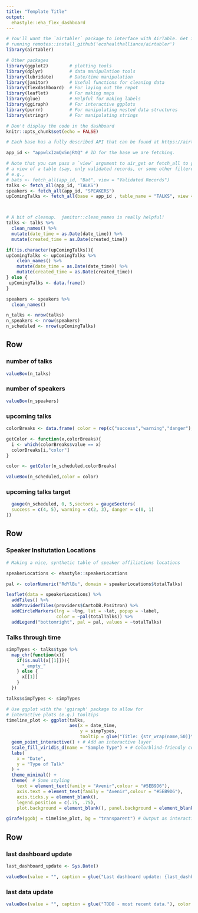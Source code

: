 ```yaml
---
title: "Template Title"
output: 
  ehastyle::eha_flex_dashboard
---
```


<!--
In between these markers we can place comments.

This is a template for creatingg an EHA-style flexdashboard using data pulled
from AirTable. Use it as a starting point for your project dashboard!

We are using the `flexdashboard` package here to lay out the report. More info
on this can be found at https://rmarkdown.rstudio.com/flexdashboard/

-->

```r

# You'll want the `airtabler` package to interface with AirTable. Get it by
# running remotes::install_github('ecohealthalliance/airtabler')
library(airtabler) 

# Other packages
library(ggplot2)        # plotting tools
library(dplyr)          # data manipulation tools
library(lubridate)      # Date/time manipulation
library(janitor)        # Useful functions for cleaning data
library(flexdashboard)  # For laying out the repot
library(leaflet)        # For making maps
library(glue)           # Helpful for making labels
library(ggiraph)        # For interactive ggplots
library(purrr)          # For manipulating nested data structures
library(stringr)        # For manipulating strings

# Don't display the code in the dashboard
knitr::opts_chunk$set(echo = FALSE)
```




```r

# Each base has a fully described API that can be found at https://airtable.com/YOUR_APP_ID/api/

app_id <- "appwlxIzmQx5njRtQ" # ID for the base we are fetching. 

# Note that you can pass a `view` argument to air_get or fetch_all to get only
# a view of a table (say, only validated records, or some other filtered view),
# e.g.,
# bats <- fetch_all(app_id, "Bat", view = "Validated Records")
talks <- fetch_all(app_id, "TALKS")
speakers <- fetch_all(app_id, "SPEAKERS")
upComingTalks <- fetch_all(base = app_id , table_name = "TALKS", view = "Upcoming EHA Talks")




```

```r
# A bit of cleanup.  janitor::clean_names is really helpful!
talks <- talks %>% 
  clean_names() %>% 
  mutate(date_time = as.Date(date_time)) %>% 
  mutate(created_time = as.Date(created_time))

if(!is.character(upComingTalks)){
upComingTalks <- upComingTalks %>% 
    clean_names() %>% 
    mutate(date_time = as.Date(date_time)) %>% 
    mutate(created_time = as.Date(created_time))
} else {
 upComingTalks <- data.frame()
}

speakers <- speakers %>% 
  clean_names()
```


```r
n_talks <- nrow(talks)
n_speakers <- nrow(speakers)
n_scheduled <- nrow(upComingTalks)
```

## Row


### number of talks

```r
valueBox(n_talks)
```

### number of speakers

```r
valueBox(n_speakers)
```

### upcoming talks

```r
colorBreaks <- data.frame( color = rep(c("success","warning","danger"),each = 2), value = c(5, 4,3, 2, 1, 0))

getColor <- function(x,colorBreaks){
  i <- which(colorBreaks$value == x)
  colorBreaks[i,"color"]
}

color <- getColor(n_scheduled,colorBreaks)

valueBox(n_scheduled,color = color)
```

### upcoming talks target

```r
  gauge(n_scheduled, 0, 5,sectors = gaugeSectors(
  success = c(4, 5), warning = c(2, 3), danger = c(0, 1)
))
```

## Row

### Speaker Insitutation Locations

```r
# Making a nice, synthetic table of speaker affiliations locations

speakerLocations <- ehastyle::speakerLocations

```

```r

pal <- colorNumeric("RdYlBu", domain = speakerLocations$totalTalks)

leaflet(data = speakerLocations) %>% 
  addTiles() %>% 
  addProviderTiles(providers$CartoDB.Positron) %>% 
  addCircleMarkers(lng = ~lng, lat = ~lat, popup = ~label, 
                   color = ~pal(totalTalks)) %>% 
  addLegend("bottomright", pal = pal, values = ~totalTalks)
```

### Talks through time 


```r

simpTypes <- talks$type %>% 
  map_chr(function(x){
    if(is.null(x[[1]])){
      "_empty_"
    } else {
      x[[1]]
    }
  }) 

talks$simpTypes <- simpTypes

# Use ggplot with the 'ggiraph' package to allow for 
# interactive plots (e.g.) tooltips
timeline_plot <- ggplot(talks, 
                        aes(x = date_time, 
                            y = simpTypes, 
                            tooltip = glue("Title: {str_wrap(name,50)}\nAbstract: {stringr::str_wrap( stringr::str_trunc(abstract,300),50)}"))) +
  geom_point_interactive() + # Add an interactive layer
  scale_fill_viridis_d(name = "Sample Type") + # Colorblind-friendly colors
  labs(
    x = "Date",
    y = "Type of Talk"
  ) +
  theme_minimal() +
  theme(  # Some styling
    text = element_text(family = "Avenir",colour = "#5EB9D6"),
    axis.text = element_text(family = "Avenir",colour = "#5EB9D6"),
    axis.ticks.y = element_blank(),
    legend.position = c(.75, .75),
    plot.background = element_blank(), panel.background = element_blank())

girafe(ggobj = timeline_plot, bg = "transparent") # Output as interactive
```

## Row {data-height=30}


### last dashboard update

```r
last_dashboard_update <- Sys.Date()

valueBox(value = "", caption = glue("Last dashboard update: {last_dashboard_update}"))
```

### last data update

```r
valueBox(value = "", caption = glue("TODO - most recent data."), color = "orange")
```

